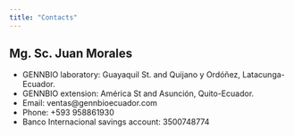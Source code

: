 ```yaml
---
title: "Contacts"
---
```

## Mg. Sc. Juan Morales

- GENNBIO laboratory: Guayaquil St. and Quijano y Ordóñez, Latacunga-Ecuador.
- GENNBIO extension: América St and Asunción, Quito-Ecuador.  
- Email: ventas@gennbioecuador.com
- Phone: +593 958861930
- Banco Internacional savings account: 3500748774  
